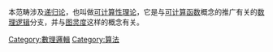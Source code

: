 {{Catnav|頁面分類|人文學科|哲学|邏輯|计算机逻辑}}
{{Catnav|頁面分類|人文學科|哲学|邏輯|數理邏輯}}

本范畴涉及[[递归论|递归论]]，也叫做[[可计算性理论|可计算性理论]]，它是与[[可计算函数|可计算函数]]概念的推广有关的[[数理逻辑|数理逻辑]]分支，并与[[图灵度|图灵度]]这样的概念有关。
{{Commonscat|Computer science}}

[[Category:數理邏輯|Category:數理邏輯]]
[[Category:算法|Category:算法]]